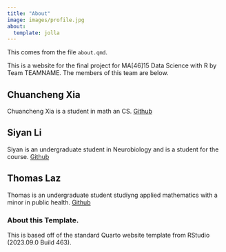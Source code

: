 ```yaml
---
title: "About"
image: images/profile.jpg
about:
  template: jolla
---
```



This comes from the file `about.qmd`.

This is a website for the final project for MA[46]15 Data Science with R by Team TEAMNAME.
The members of this team are below.


## Chuancheng Xia
Chuancheng Xia is a student in math an CS. [Github](https://github.com/jason040510)

## Siyan Li

Siyan is an undergraduate student in Neurobiology and is a student for the course. [Github](https://github.com/Kether0111)

## Thomas Laz

Thomas is an undergraduate student studiyng applied mathematics with a minor in public health.
[Github](https://github.com/tvlaz144)
<!-- Please leave in the information below -->

### About this Template.

This is based off of the standard Quarto website template from RStudio (2023.09.0 Build 463).
